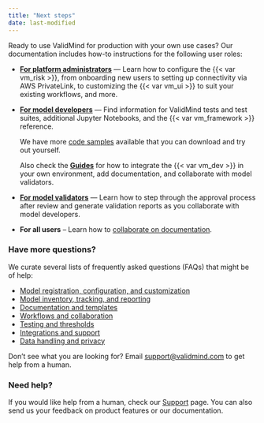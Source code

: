 ```yaml
---
title: "Next steps"
date: last-modified
---
```


Ready to use ValidMind for production with your own use cases? Our documentation includes how-to instructions for the following user roles:

- [**For platform administrators**](../../guide/guides.qmd#onboarding) — Learn how to configure the {{< var vm_risk >}}, from onboarding new users to setting up connectivity via AWS PrivateLink, to customizing the {{< var vm_ui >}} to suit your existing workflows, and more. 

- [**For model developers**](../../developer-framework/get-started-developer-framework.qmd) — Find information for ValidMind tests and test suites, additional Jupyter Notebooks, and the {{< var vm_framework >}} reference.

   We have more [code samples](../../developer-framework/samples-jupyter-notebooks.qmd) available that you can download and try out yourself.

   Also check the [**Guides**](../../guide/guides.qmd) for how to integrate the {{< var vm_dev >}} in your own environment, add documentation, and collaborate with model validators.

- [**For model validators**](../../guide/guides.qmd#model-validation) — Learn how to step through the approval process after review and generate validation reports as you collaborate with model developers.

-  **For all users** – Learn how to [collaborate on documentation](../../guide/collaborate-with-others.qmd).


### Have more questions?

We curate several lists of frequently asked questions (FAQs) that might be of help: 

- [Model registration, configuration, and customization](../../faq/faq-models.qmd)
- [Model inventory, tracking, and reporting](../../faq/faq-inventory.qmd)
- [Documentation and templates](../../faq/faq-documentation.qmd)
- [Workflows and collaboration](../../faq/faq-workflows.qmd)
- [Testing and thresholds](../../faq/faq-testing.qmd)
- [Integrations and support](../../faq/faq-integrations.qmd)
- [Data handling and privacy](../../faq/faq-privacy.qmd)

Don't see what you are looking for? Email [support@validmind.com](mailto:support@validmind.com) to get help from a human.

### Need help?

If you would like help from a human, check our [Support](../../support/support.qmd) page. You can also send us your feedback on product features or our documentation.
